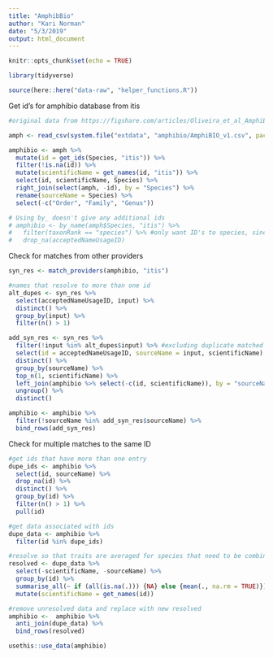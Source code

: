 ```yaml
---
title: "AmphibBio"
author: "Kari Norman"
date: "5/3/2019"
output: html_document
---
```


```r
knitr::opts_chunk$set(echo = TRUE)
```

```r
library(tidyverse)

source(here::here("data-raw", "helper_functions.R"))
```

Get id's for amphibio database from itis
```r
#original data from https://figshare.com/articles/Oliveira_et_al_AmphiBIO_v1/4644424

amph <- read_csv(system.file("extdata", "amphibio/AmphiBIO_v1.csv", package = "biodivTS"))

amphibio <- amph %>%
  mutate(id = get_ids(Species, "itis")) %>%
  filter(!is.na(id)) %>%
  mutate(scientificName = get_names(id, "itis")) %>%
  select(id, scientificName, Species) %>%
  right_join(select(amph, -id), by = "Species") %>%
  rename(sourceName = Species) %>%
  select(-c("Order", "Family", "Genus")) 

# Using by_ doesn't give any additional ids
# amphibio <- by_name(amph$Species, "itis") %>%
#   filter(taxonRank == "species") %>% #only want ID's to species, since that's the level of the trait data
#   drop_na(acceptedNameUsageID)
```

Check for matches from other providers
```r
syn_res <- match_providers(amphibio, "itis")

#names that resolve to more than one id
alt_dupes <- syn_res %>%
  select(acceptedNameUsageID, input) %>%
  distinct() %>%
  group_by(input) %>%
  filter(n() > 1)

add_syn_res <- syn_res %>% 
  filter(!input %in% alt_dupes$input) %>% #excluding duplicate matched species
  select(id = acceptedNameUsageID, sourceName = input, scientificName) %>%
  distinct() %>%
  group_by(sourceName) %>%
  top_n(1, scientificName) %>%
  left_join(amphibio %>% select(-c(id, scientificName)), by = "sourceName", na_matches =  "never") %>%
  ungroup() %>%
  distinct()

amphibio <- amphibio %>% 
  filter(!sourceName %in% add_syn_res$sourceName) %>%
  bind_rows(add_syn_res)
```

Check for multiple matches to the same ID
```r
#get ids that have more than one entry
dupe_ids <- amphibio %>% 
  select(id, sourceName) %>% 
  drop_na(id) %>%
  distinct() %>% 
  group_by(id) %>% 
  filter(n() > 1) %>%
  pull(id)

#get data associated with ids
dupe_data <- amphibio %>% 
  filter(id %in% dupe_ids)

#resolve so that traits are averaged for species that need to be combined
resolved <- dupe_data %>%
  select(-scientificName, -sourceName) %>%
  group_by(id) %>%
  summarise_all(~ if (all(is.na(.))) {NA} else {mean(., na.rm = TRUE)}) %>%
  mutate(scientificName = get_names(id))

#remove unresolved data and replace with new resolved
amphibio <-  amphibio %>% 
  anti_join(dupe_data) %>% 
  bind_rows(resolved)

```

```r
usethis::use_data(amphibio)
```


